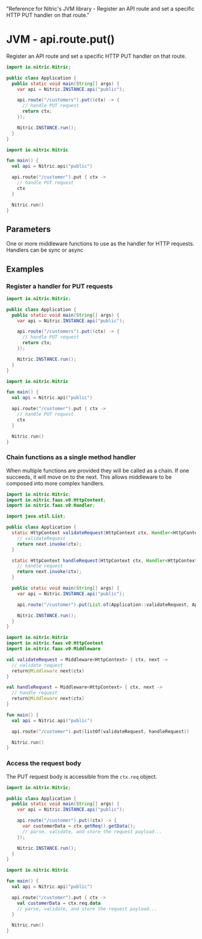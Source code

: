   "Reference for Nitric's JVM library - Register an API route and set a specific HTTP PUT handler on that route."

# JVM - api.route.put()

Register an API route and set a specific HTTP PUT handler on that route.

<CodeGroup>

```java
import io.nitric.Nitric;

public class Application {
  public static void main(String[] args) {
    var api = Nitric.INSTANCE.api("public");

    api.route("/customers").put((ctx) -> {
      // handle PUT request
      return ctx;
    });

    Nitric.INSTANCE.run();
  }
}
```

```kotlin
import io.nitric.Nitric

fun main() {
  val api = Nitric.api("public")

  api.route("/customer").put { ctx ->
    // handle PUT request
    ctx
  }

  Nitric.run()
}
```

</CodeGroup>

## Parameters

<Properties>
  <Property
    name="middleware"
    required
    type="HttpMiddleware or List<HttpMiddleware>"
  >
    One or more middleware functions to use as the handler for HTTP requests.
    Handlers can be sync or async
  </Property>
</Properties>

## Examples

### Register a handler for PUT requests

<CodeGroup>

```java
import io.nitric.Nitric;

public class Application {
  public static void main(String[] args) {
    var api = Nitric.INSTANCE.api("public");

    api.route("/customers").put((ctx) -> {
      // handle PUT request
      return ctx;
    });

    Nitric.INSTANCE.run();
  }
}
```

```kotlin
import io.nitric.Nitric

fun main() {
  val api = Nitric.api("public")

  api.route("/customer").put { ctx ->
    // handle PUT request
    ctx
  }

  Nitric.run()
}
```

</CodeGroup>

### Chain functions as a single method handler

When multiple functions are provided they will be called as a chain. If one succeeds, it will move on to the next. This allows middleware to be composed into more complex handlers.

<CodeGroup>

```java
import io.nitric.Nitric;
import io.nitric.faas.v0.HttpContext;
import io.nitric.faas.v0.Handler;

import java.util.List;

public class Application {
  static HttpContext validateRequest(HttpContext ctx, Handler<HttpContext> next) {
    // validateRequest
    return next.invoke(ctx);
  }

  static HttpContext handleRequest(HttpContext ctx, Handler<HttpContext> next) {
    // handle request
    return next.invoke(ctx);
  }

  public static void main(String[] args) {
    var api = Nitric.INSTANCE.api("public");

    api.route("/customer").put(List.of(Application::validateRequest, Application::handleRequest));

    Nitric.INSTANCE.run();
  }
}
```

```kotlin
import io.nitric.Nitric
import io.nitric.faas.v0.HttpContext
import io.nitric.faas.v0.Middleware

val validateRequest = Middleware<HttpContext> { ctx, next ->
  // validate request
  return@Middleware next(ctx)
}

val handleRequest = Middleware<HttpContext> { ctx, next ->
  // handle request
  return@Middleware next(ctx)
}

fun main() {
  val api = Nitric.api("public")

  api.route("/customer").put(listOf(validateRequest, handleRequest))

  Nitric.run()
}
```

</CodeGroup>

### Access the request body

The PUT request body is accessible from the `ctx.req` object.

<CodeGroup>

```java
import io.nitric.Nitric;

public class Application {
  public static void main(String[] args) {
    var api = Nitric.INSTANCE.api("public");

    api.route("/customer").put((ctx) -> {
      var customerData = ctx.getReq().getData();
      // parse, validate, and store the request payload...
    });

    Nitric.INSTANCE.run();
  }
}
```

```kotlin
import io.nitric.Nitric

fun main() {
  val api = Nitric.api("public")

  api.route("/customer").put { ctx ->
    val customerData = ctx.req.data
    // parse, validate, and store the request payload...
  }

  Nitric.run()
}
```

</CodeGroup>
